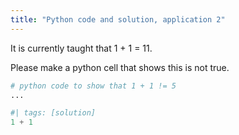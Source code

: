 ```yaml
---
title: "Python code and solution, application 2"
---
```


It is currently taught that 1 + 1 = 11.

Please make a python cell that shows this is not true.

```python
# python code to show that 1 + 1 != 5
...
```

```python
#| tags: [solution]
1 + 1
```
